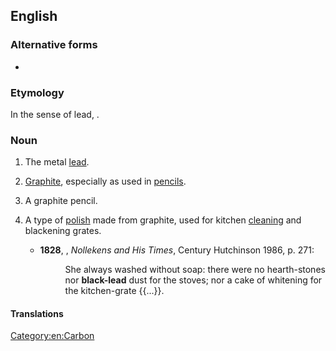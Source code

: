 {{also|blacklead}}
==English==

===Alternative forms===
* {{alter|en|blacklead|black-lead}}

===Etymology===
In the sense of lead, {{clq|en|nocap=1|la|plumbum nigrum|t=lead|lit=black lead}}.

===Noun===
{{en-noun|~}}

# {{lb|en|now|historical}} The metal [[lead]]. {{defdate|from 14th c.}}
#: {{ant|en|white lead}}
# [[graphite|Graphite]], especially as used in [[pencil]]s. {{defdate|from 16th c.}} [[Category:en:Carbon]]
# {{lb|en|countable}} A graphite pencil.
# {{lb|en|now|historical}} A type of [[polish]] made from graphite, used for kitchen [[cleaning]] and blackening grates. {{defdate|from 19th c.}}
#*'''1828''', {{w|John Thomas Smith (engraver)|JT Smith}}, ''Nollekens and His Times'', Century Hutchinson 1986, p. 271:
#*:She always washed without soap: there were no hearth-stones nor '''black-lead''' dust for the stoves; nor a cake of whitening for the kitchen-grate {{...}}.

====Translations====
{{trans-see|graphite}}

{{c|en|Metals|Minerals}}